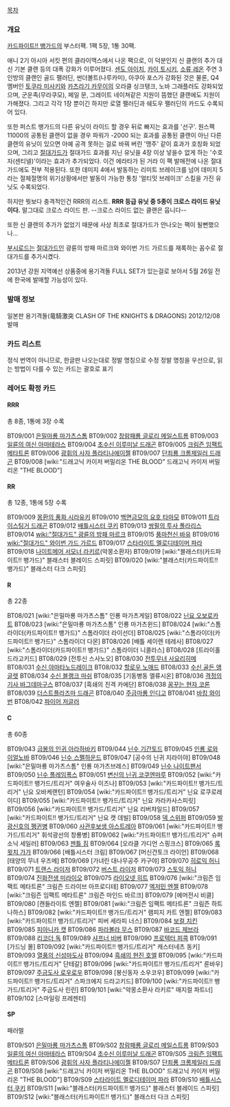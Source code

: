 [[목차]]

=== 개요 ===
[[카드파이트!! 뱅가드]]의 부스터팩. 1팩 5장, 1통 30팩.

애니 2기 아시아 서킷 편의 클라이맥스에서 나온 팩으로, 이 덕분인지 신 클랜의 추가 대신 기본 클랜 등의 대폭 강화가 이루어졌다. [[센도 아이치]], [[카이 토시키]], [[소류 레온]] 주연 3인방의 클랜인 골드 팰러딘, 썬더볼트(나루카미), 아쿠아 포스가 강화된 것은 물론, Q4 멤버인 [[토쿠라 미사키]]와 [[카츠라기 카무이]]의 오라클 싱크탱크, 노바 그래플러도 강화되었으며, 군운족(무라쿠모), 페일 문, 그레이트 네이쳐같은 지원이 뜸했던 클랜에도 지원이 가해졌다. 그리고 각각 1장 뿐이긴 하지만 로열 팰러딘과 쉐도우 팰러딘의 카드도 수록되어 있다.

또한 퍼스트 뱅가드의 다른 유닛이 라이드 할 경우 뒤로 빠지는 효과를 '선구'. 원스펙 11000의 공통된 클랜이 없을 경우 파워가 -2000 되는 효과를 공통된 클랜이 아닌 다른 클랜의 유닛이 있으면 아예 공격 못하는 걸로 바꿔 버린 '맹주' 같이 효과가 호칭화 되었으며, 그리고 [[절대가드]]가 절대가드 효과를 지닌 유닛을 4장 이상 넣을수 없게 하는 '수호자(센티넬)'이라는 효과가 추가되었다. 이건 에라타가 된 거라 이 팩 발매전에 나온 절대가드에도 전부 적용된다. 또한 데미지 4에서 발동하는 리미트 브레이크를 넘어 데미지 5라는 절체절명의 위기상황에서만 발동이 가능한 통칭 '얼티밋 브레이크' 스킬을 가진 유닛도 수록되었다.

하지만 뭣보다 충격적인건 RRR의 리스트. '''RRR 등급 유닛 중 5종이 크로스 라이드 유닛이다.''' 말그대로 크로스 라이드 판. --크로스 라이드 없는 클랜은 웁니다--

또한 신 클랜의 추가가 없었기 때문에 사상 최초로 절대가드가 안나오는 팩이 될뻔했으나...

[[부시로드]]는 [[절대가드]]인 광륜의 방패 마르크와 와이번 가드 가르드를 재록하는 꼼수로 절대가드를 추가시켰다.

2013년 강원 지역예선 상품중에 용기격돌 FULL SET가 있는걸로 보아서 5월 26일 전에 한국에 발매할 가능성이 있다.

=== 발매 정보 ===
일본판 용기격돌(竜騎激突 CLASH OF THE KNIGHTS & DRAGONS) 2012/12/08 발매

=== 카드 리스트 ===
정식 번역이 아니므로, 한글판 나오는대로 정발 명칭으로 수정
정발 명칭을 우선으로, 읽는 방법이 다를 수 있는 카드는 괄호로 표기

=== 레어도 확정 카드 ===

==== RRR ====
총 8종, 1통에 3장 수록

BT09/001 [[은밀마룡 마가츠스톰]]
BT09/002 [[창람패룡 글로리 메일스트롬]]
BT09/003 [[일륜의 여신 아마테라스]]
BT09/004 [[초수신 이루미날 드래곤]]
BT09/005 [[크림즌 임팩트 메타트론]]
BT09/006 [[광휘의 사자 플라티나에이젤]]
BT09/007 [[단죄룡 크롬제일러 드래곤]]
BT09/008 [wiki:"드래고닉 카이저 버밀리온 THE BLOOD" 드래고닉 카이저 버밀리온 "THE BLOOD"]

==== RR ====
총 12종, 1통에 5장 수록

BT09/009 [[몽환의 풍화 시라유키]]
BT09/010 [[백면금모의 요호 타마모]]
BT09/011 [[트라이스팅거 드래곤]]
BT09/012 [[배틀시스터 쿠키]]
BT09/013 [[쌍필의 투사 폴라리스]]
BT09/014 [[wiki:"절대가드" 광륜의 방패 마르크]]
BT09/015 [[풍마천신 바유]]
BT09/016 [[wiki:"절대가드" 와이번 가드 가르드]]
BT09/017 [[스타라이트 멜로디테이머 파라]]
BT09/018 [[나이트메어 서모너 라키르]](악몽소환자)
BT09/019 [wiki:"블래스터(카드파이트!! 뱅가드)" 블래스터 블레이드 스피릿]
BT09/020 [wiki:"블래스터(카드파이트!! 뱅가드)" 블래스터 다크 스피릿]

==== R ====
총 22종

BT08/021 [wiki:"은밀마룡 마가츠스톰" 인룡 마가츠게일]
BT08/022 [[닌요 오보로카트]]
BT08/023 [wiki:"은밀마룡 마가츠스톰" 인룡 마가츠윈드]
BT08/024 [wiki:"스톰라이더(카드파이트!! 뱅가드)" 스톰라이더 라이선더]
BT08/025 [wiki:"스톰라이더(카드파이트!! 뱅가드)" 스톰라이더 다몬]
BT08/026 [배틀 세이렌 테레사]
BT08/027 [wiki:"스톰라이더(카드파이트!! 뱅가드)" 스톰라이더 니콜라스]
BT08/028 [트라이홀 드라고키드]
BT08/029 [전투신 스사노오]
BT08/030 [[전투무녀 사요리히메]]
BT08/031 [[수신 야마타노드레이크]]
BT08/032 [[할로우 노매드]]
BT08/033 [[수신 골든 앵글렛]]
BT08/034 [[수신 블랭크 마쉬]]
BT08/035 [기동병동 엘류시온]
BT08/036 [[격정의 기사 바그데마구스]]
BT08/037 [흑쇄의 진격 카에단]
BT08/038 [[꿈꾸는 현자 코론]]
BT08/039 [[더스트플라즈마 드래곤]]
BT08/040 [[주금마룡 인디고]]
BT08/041 [[바킹 와이번]]
BT08/042 [[파이어 저글러]]

==== C ====
총 60종

BT09/043 [[금봉의 인귀 아라하바키]]
BT09/044 [[닌수 기간토드]]
BT09/045 [[인룡 로와이얼노바]]
BT09/046 [[닌수 스펠하운드]]
BT09/047 [공수의 닌귀 지라이야]
BT09/048 [wiki:"은밀마룡 마가츠스톰" 인룡 마가츠브레스]
BT09/049 [[닌수 나이트팬서]]
BT09/050 [[닌수 플레임폭스]]
BT09/051 [[변신의 닌귀 코쿠엔마루]]
BT09/052 [wiki:"카드파이트!! 뱅가드/트리거" 여우술사 이즈나]
BT09/053 [wiki:"카드파이트!! 뱅가드/트리거" 닌요 오바케랜턴]
BT09/054 [wiki:"카드파이트!! 뱅가드/트리거" 닌요 로쿠로레이디]
BT09/055 [wiki:"카드파이트!! 뱅가드/트리거" 닌요 카라카사스피릿]
BT09/056 [wiki:"카드파이트!! 뱅가드/트리거" 닌요 리버챠일드]
BT09/057 [wiki:"카드파이트!! 뱅가드/트리거" 닌요 캣 데빌]
BT09/058 [[덱 스위퍼]]
BT09/059 [[발광신호의 펭귄병]]
BT09/060 [[사관후보생 아스트레아]]
BT09/061 [wiki:"카드파이트!! 뱅가드/트리거" 휘석광선의 창룡병]
BT09/062 [wiki:"카드파이트!! 뱅가드/트리거" 슈퍼소닉 세일러]
BT09/063 [[젠틀 짐]]
BT09/064 [오라클 가디언 스핑크스]
BT09/065 [[록 윗치 가가]] 
BT09/066 [배틀시스터 크림]
BT09/067 [머신건토크 라이언]
BT09/068 [태양의 무녀 우즈메]
BT09/069 [가녀린 대나무공주 카구야]
BT09/070 [[히로익 허니]]
BT09/071 [[트랜스 라이저]]
BT09/072 [[버스트 라이저]]
BT09/073 [[스토익 허니]]
BT09/074 [[진화전생 미라이오]]
BT09/075 [[라이오넷 히트]]
BT09/076 [wiki:"크림즌 임팩트 메타트론" 크림즌 드라이브 아프로디테] 
BT09/077 [[엑저민 엔젤]]
BT09/078 [wiki:"크림즌 임팩트 메타트론" 크림즌 마인드 바르크] 
BT09/079 [에머전시 비클]
BT09/080 [캔들라이트 엔젤]
BT09/081 [wiki:"크림즌 임팩트 메타트론" 크림즌 하트 나하스] 
BT09/082 [wiki:"카드파이트!! 뱅가드/트리거" 램피지 카트 엔젤]
BT09/083 [wiki:"카드파이트!! 뱅가드/트리거" 피버 세라피 너스]
BT09/084 [[보컬 치킨]]
BT09/085 [[피아니카 캣]]
BT09/086 [[파라볼라 무스]]
BT09/087 [[바코드 제브라]]
BT09/088 [[리코더 독]]
BT09/089 [[샤프너 비버]]
BT09/090 [[프로텍터 피콕]]
BT09/091 [가드닝 몰]
BT09/092 [wiki:"카드파이트!! 뱅가드/트리거" 캐스터네츠 동키]
BT09/093 [[열풍의 신성마도사]]
BT09/094 [[흑쇄의 현진 호엘]]
BT09/095 [wiki:"카드파이트!! 뱅가드/트리거" 단테갈]
BT09/096 [wiki:"카드파이트!! 뱅가드/트리거" 룬바우]
BT09/097 [[주금도사 로우로우]]
BT09/098 [봉신동자 소우코우]
BT09/099 [wiki:"카드파이트!! 뱅가드/트리거" 스파크에지 드라고키드]
BT09/100 [wiki:"카드파이트!! 뱅가드/트리거" 주금도사 린린]
BT09/101 [wiki:"악몽소환사 라키르" 매지컬 파트너]
BT09/102 [스마일링 프레젠터]

==== SP ====
패러렐

BT09/S01 [[은밀마룡 마가츠스톰]]
BT09/S02 [[창람패룡 글로리 메일스트롬]]
BT09/S03 [[일륜의 여신 아마테라스]]
BT09/S04 [[초수신 이루미날 드래곤]]
BT09/S05 [[크림즌 임팩트 메타트론]]
BT09/S06 [[광휘의 사자 플라티나에이젤]]
BT09/S07 [[단죄룡 크롬제일러 드래곤]]
BT09/S08 [wiki:"드래고닉 카이저 버밀리온 THE BLOOD" 드래고닉 카이저 버밀리온 "THE BLOOD"]
BT09/S09 [[스타라이트 멜로디테이머 파라]]
BT09/S10 [[배틀시스터 쿠키]]
BT09/S11 [wiki:"블래스터(카드파이트!! 뱅가드)" 블래스터 블레이드 스피릿]
BT09/S12 [wiki:"블래스터(카드파이트!! 뱅가드)" 블래스터 다크 스피릿]

